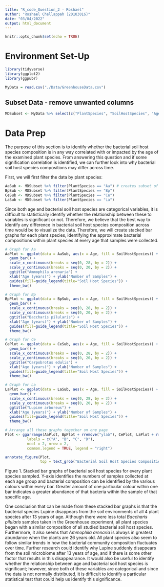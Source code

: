 ```yaml
---
title: "R_code_Question_2 - Roshael"
author: "Roshael Chellappah (20103016)"
date: "03/04/2022"
output: html_document
---
```


```r
knitr::opts_chunk$set(echo = TRUE)
```

# Environment Set-Up
```r
library(tidyverse)
library(ggplot2)
library(ggpubr)

MyData = read.csv("./Data/GreenhouseData.csv")
```

## Subset Data - remove unwanted columns
```r
MDSubset <- MyData %>% select(c("PlantSpecies", "SoilHostSpecies", "Age", "Total_Dry_mg")) # creates new dataset from MyData with only these 4 columns
```

# Data Prep
The purpose of this section is to identify whether the bacterial soil host species composition is in any way correlated with or impacted by the age of the examined plant species. From answering this question and if some signification correlation is identified, we can further look into why bacterial soil host species compositions may differ across time. 

First, we will first filter the data by plant species:
```r
AaSub <- MDSubset %>% filter(PlantSpecies == "Aa") # creates subset of MDSubset with only Aa plant data
BpSub <- MDSubset %>% filter(PlantSpecies == "Bp")
CeSub <- MDSubset %>% filter(PlantSpecies == "Ce")
LaSub <- MDSubset %>% filter(PlantSpecies == "La")
```

Since both age and bacterial soil host species are categorical variables, it is difficult to statistically identify whether the relationship between these to variables is significant or not. Therefore, we believe that the best way to identify any difference in bacterial soil host species composition across time would be to visualize the data. Therefore, we will create stacked bar graphs for each plant species, identifying the approximate bacterial compositions within plant species at every age that samples were collected. 
```r

# Graph for Aa
AaPlot <- ggplot(data = AaSub, aes(x = Age, fill = SoilHostSpecies)) +
  geom_bar() +
  scale_x_continuous(breaks = seq(0, 28, by = 2)) + 
  scale_y_continuous(breaks = seq(0, 20, by = 2)) +
  ggtitle("Ammophila arenaria") +
  xlab("Age (years)") + ylab("Number of Samples") +
  guides(fill=guide_legend(title="Soil Host Species")) +
  theme_bw()

# Graph for Bp
BpPlot <- ggplot(data = BpSub, aes(x = Age, fill = SoilHostSpecies)) +
  geom_bar() +
  scale_x_continuous(breaks = seq(0, 28, by = 2)) +  
  scale_y_continuous(breaks = seq(0, 20, by = 2)) +
  ggtitle("Baccharis pilularis") +
  xlab("Age (years)") + ylab("Number of Samples") +
  guides(fill=guide_legend(title="Soil Host Species")) +
  theme_bw()

# Graph for Ce
CePlot <- ggplot(data = CeSub, aes(x = Age, fill = SoilHostSpecies)) +
  geom_bar() +
  scale_x_continuous(breaks = seq(0, 28, by = 2)) +  
  scale_y_continuous(breaks = seq(0, 20, by = 2)) +
  ggtitle("Carpobrotus edulis") +
  xlab("Age (years)") + ylab("Number of Samples") +
  guides(fill=guide_legend(title="Soil Host Species")) +
  theme_bw()

# Graph for La
LaPlot <- ggplot(data = LaSub, aes(x = Age, fill = SoilHostSpecies)) +
  geom_bar() +
  scale_x_continuous(breaks = seq(0, 28, by = 2)) +  
  scale_y_continuous(breaks = seq(0, 20, by = 2)) +
  ggtitle("Lupine arboreus") +
  xlab("Age (years)") + ylab("Number of Samples") +
  guides(fill=guide_legend(title="Soil Host Species")) +
  theme_bw()

# Arrange all these graphs together on one page
Plot <- ggarrange(AaPlot, BpPlot + rremove("ylab"), CePlot, LaPlot + rremove("ylab"), 
          labels = c("A", "B", "C", "D"),
          ncol = 2, nrow = 2,
          common.legend = TRUE, legend = "right")

annotate_figure(Plot,
                top = text_grob("Bacterial Soil Host Species Compositions Per Plant Species", color = "black", face = "bold", size = 14))
```
Figure 1. Stacked bar graphs of bacterial soil host species for every plant species sampled. Y-axis identifies the numbers of samples collected at each age group and bacterial composition can be identified by the various colours within every bar. Greater amount of one particular colour within one bar indicates a greater abundance of that bacteria within the sample of that specific age. 

One conclusion that can be made from these stacked bar graphs is that the bacterial species Lupine disappears from the soil environments of all 4 plant species after 13 years of age. Although there were less total *Baccharis pilularis* samples taken in the Greenhouse experiment, all plant species began with a similar composition of all studied bacterial soil host species. Furthermore, it also seems that *Ammophila arenaria* is always in greatest abundance when the plants are 26 years old. All plant species also seem to follow similar trends in how the bacterial community composition fluctuates over time. Further research could identify why Lupine suddenly disappears from the soil microbiome after 13 years of age, and if there is some other factor that results in this disappearance. It would also be useful to identify whether the relationship between age and bacterial soil host species is significant; however, since both of these variables are categorical and since the data is not normally distributed, it is difficult to identify a particular statistical test that could help us identify this significance. 


